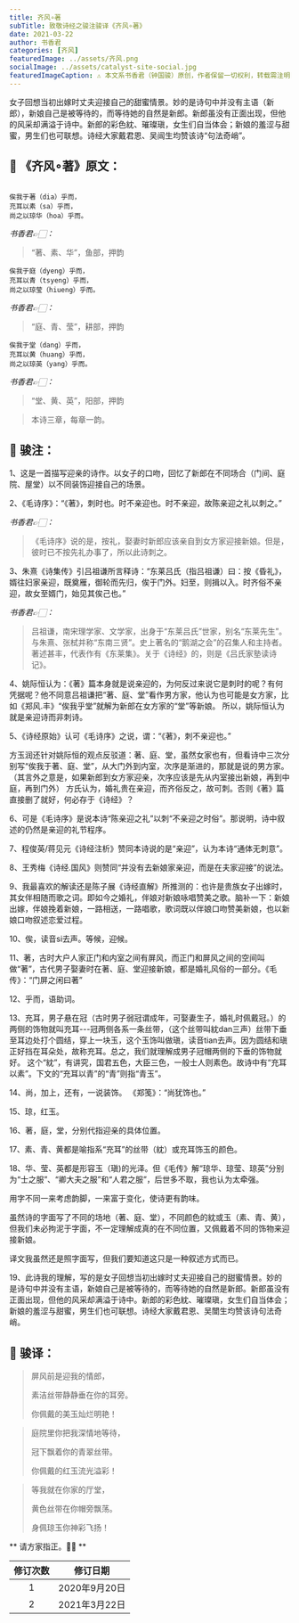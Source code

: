```yaml
---
title: 齐风∘著
subTitle: 致敬诗经之骏注骏译《齐风∘著》 
date: 2021-03-22 
author: 书香君
categories: [齐风]
featuredImage: ../assets/齐风.png
socialImage: ../assets/catalyst-site-social.jpg
featuredImageCaption: ⚠️️ 本文系书香君（钟国骏）原创，作者保留一切权利，转载需注明出处。
---
```


女子回想当初出嫁时丈夫迎接自己的甜蜜情景。妙的是诗句中并没有主语（新郎），新娘自己是被等待的，而等待她的自然是新郎。新郎虽没有正面出现，但他的风采却满溢于诗中。新郎的彩色紞、璀璨瑱，女生们自当体会；新娘的羞涩与甜蜜，男生们也可联想。诗经大家戴君恩、吴闿生均赞该诗“句法奇峭”。

## 🌼 《齐风∘著》原文：
```

俟我于著（dia）乎而，
充耳以素（sa）乎而，
尚之以琼华（hoa）乎而。

```
*书香君👉🏻：* 

> “著、素、华”，鱼部，押韵

```
俟我于庭（dyeng）乎而，
充耳以青（tsyeng）乎而，
尚之以琼莹（hiueng）乎而。

```
*书香君👉🏻：* 

> “庭、青、莹”，耕部，押韵

```
俟我于堂（dang）乎而，
充耳以黄（huang）乎而，
尚之以琼英（yang）乎而。

```
*书香君👉🏻：* 

> “堂、黄、英”，阳部，押韵

> 本诗三章，每章一韵。

## 🍁️ 骏注：

1、这是一首描写迎亲的诗作。以女子的口吻，回忆了新郎在不同场合（门间、庭院、屋堂）以不同装饰迎接自己的场景。

2、《毛诗序》：“《著》，刺时也。时不亲迎也。时不亲迎，故陈亲迎之礼以刺之。”

*书香君👉🏻：* 

> 《毛诗序》说的是，按礼，娶妻时新郎应该亲自到女方家迎接新娘。但是，彼时已不按先礼办事了，所以此诗刺之。

3、朱熹《诗集传》引吕祖谦所言释诗：“东莱吕氏（指吕祖谦）曰：按《昏礼》，婿往妇家亲迎，既奠雁，御轮而先归，俟于门外。妇至，则揖以入。时齐俗不亲迎，故女至婿门，始见其俟己也。”

*书香君👉🏻：* 

> 吕祖谦，南宋理学家、文学家，出身于“东莱吕氏”世家，别名“东莱先生”。与朱熹、张栻并称“东南三贤”。史上著名的“鹅湖之会”的召集人和主持者。著述甚丰，代表作有《东莱集》。关于《诗经》的，则是《吕氏家塾读诗记》。

4、姚际恒认为：《著》篇本身就是说亲迎的，为何反过来说它是刺时的呢？有何凭据呢？他不同意吕祖谦把“著、庭、堂”看作男方家，他认为也可能是女方家，比如《郑风.丰》“俟我乎堂”就解为新郎在女方家的“堂”等新娘。
所以，姚际恒认为就是亲迎诗而非刺诗。

5、《诗经原始》认可《毛诗序》之说，谓：“《著》，刺不亲迎也。”

方玉润还针对姚际恒的观点反驳道：著、庭、堂，虽然女家也有，但看诗中三次分别写“俟我于著、庭、堂”，从大门外到内室，次序是渐进的，那就是说的男方家。（其言外之意是，如果新郎到女方家迎亲，次序应该是先从内室接出新娘，再到中庭，再到门外）
方氏认为，婚礼贵在亲迎，而齐俗反之，故可刺。否则《著》篇直接删了就好，何必存于《诗经》？

6、可是《毛诗序》是说本诗“陈亲迎之礼”以刺“不亲迎之时俗”。那说明，诗中叙述的仍然是亲迎的礼节程序。

7、程俊英/蒋见元《诗经注析》赞同本诗说的是“亲迎”，认为本诗“通体无刺意”。

8、王秀梅《诗经.国风》则赞同“并没有去新娘家亲迎，而是在夫家迎接”的说法。

9、我最喜欢的解读还是陈子展《诗经直解》所推测的：也许是贵族女子出嫁时，其女伴相随而歌之词。即如今之婚礼，伴娘对新娘咏唱赞美之歌。脑补一下：新娘出嫁，伴娘挽着新娘，一路相送，一路唱歌，歌词既以伴娘口吻赞美新娘，也以新娘口吻叙述恋爱过程。

10、俟，读音si去声。等候，迎候。

11、著，古时大户人家正门和内室之间有屏风，而正门和屏风之间的空间叫做“著”，古代男子娶妻时在著、庭、堂迎接新娘，都是婚礼风俗的一部分。《毛传》：“门屏之闲曰著”

12、乎而，语助词。

13、充耳，男子悬在冠（古时男子弱冠谓成年，可娶妻生子，婚礼时佩戴冠。）的两侧的饰物就叫充耳---冠两侧各系一条丝带，（这个丝带叫紞dan三声）丝带下垂至耳边处打个圆结，穿上一块玉，这个玉饰叫做瑱，读音tian去声。因为圆结和瑱正好挡在耳朵处，故称充耳。总之，我们就理解成男子冠帽两侧的下垂的饰物就好。
这个“紞”，有讲究，国君五色，大臣三色，一般士人则素色。故诗中有“充耳以素”。下文的“充耳以青”的“青”则指“青玉”。

14、尚，加上，还有，一说装饰。 《郑笺》：“尚犹饰也。”

15、琼，红玉。

16、著，庭，堂，分别代指迎亲的具体位置。

17、素、青、黄都是喻指系“充耳”的丝带（紞）或充耳饰玉的颜色。

18、华、莹、英都是形容玉（瑱)的光泽。但《毛传》解“琼华、琼莹、琼英”分别为“士之服”、“卿大夫之服”和“人君之服”，后世多不取，我也认为太牵强。

用字不同一来考虑韵脚，一来富于变化，使诗更有韵味。

虽然诗的字面写了不同的场地（著、庭、堂），不同颜色的紞或玉（素、青、黄），但我们未必拘泥于字面，不一定理解成真的在不同位置，又佩戴着不同的饰物来迎接新娘。

译文我虽然还是照字面写，但我们要知道这只是一种叙述方式而已。

19、此诗我的理解，写的是女子回想当初出嫁时丈夫迎接自己的甜蜜情景。妙的是诗句中并没有主语，新娘自己是被等待的，而等待她的自然是新郎。新郎虽没有正面出现，但他的风采却满溢于诗中。新郎的彩色紞、璀璨瑱，女生们自当体会；新娘的羞涩与甜蜜，男生们也可联想。诗经大家戴君恩、吴闓生均赞该诗句法奇峭。

## 🍁️ 骏译：

> 屏风前是迎我的情郎，
> 
> 素洁丝带静静垂在你的耳旁。
> 
> 你佩戴的美玉灿烂明艳！

> 庭院里你把我深情地等待，
> 
> 冠下飘着你的青翠丝带。
> 
> 你佩戴的红玉流光溢彩！

> 等我就在你家的厅堂，
> 
> 黄色丝带在你帽旁飘荡。
> 
> 身佩琼玉你神彩飞扬！

** 请方家指正。🙏🏻 **

| 修订次数      | 修订日期 | 
|   :----: |    :----:   | 
| 1    | 2020年9月20日       | 
| 2    | 2021年3月22日       | 
